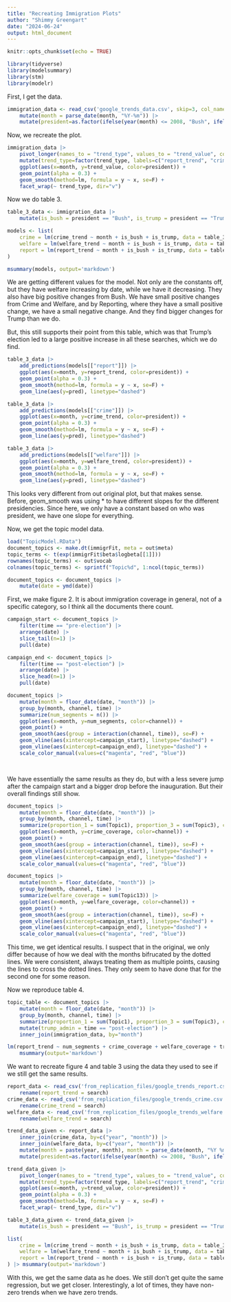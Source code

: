 ---
title: "Recreating Immigration Plots"
author: "Shimmy Greengart"
date: "2024-06-24"
output: html_document
---

```{r setup, include=FALSE}
knitr::opts_chunk$set(echo = TRUE)

library(tidyverse)
library(modelsummary)
library(stm)
library(modelr)
```

First, I get the data.

```{r}
immigration_data <- read_csv('google_trends_data.csv', skip=3, col_names=c('month', 'welfare_trend', 'crime_trend', 'report_trend')) |>
    mutate(month = parse_date(month, "%Y-%m")) |>
    mutate(president=as.factor(ifelse(year(month) <= 2008, "Bush", ifelse(year(month) <= 2016, "Obama", "Trump"))))

```
Now, we recreate the plot.

```{r}
immigration_data |>
    pivot_longer(names_to = "trend_type", values_to = "trend_value", cols = ends_with("_trend")) |>
    mutate(trend_type=factor(trend_type, labels=c("report_trend", "crime_trend", "welfare_trend"))) |>
    ggplot(aes(x=month, y=trend_value, color=president)) +
    geom_point(alpha = 0.3) +
    geom_smooth(method=lm, formula = y ~ x, se=F) +
    facet_wrap(~ trend_type, dir="v")
```

Now we do table 3.

```{r}
table_3_data <- immigration_data |>
    mutate(is_bush = president == "Bush", is_trump = president == "Trump")

models <- list(
    crime = lm(crime_trend ~ month + is_bush + is_trump, data = table_3_data),
    welfare = lm(welfare_trend ~ month + is_bush + is_trump, data = table_3_data),
    report = lm(report_trend ~ month + is_bush + is_trump, data = table_3_data)
)

msummary(models, output='markdown')
```
We are getting different values for the model. Not only are the constants off, but they have welfare increasing by date, while we have it decreasing. They also have big positive changes from Bush. We have small positive changes from Crime and Welfare, and by Reporting, where they have a small positive change, we have a small negative change. And they find bigger changes for Trump than we do.

But, this still supports their point from this table, which was that Trump's election led to a large positive increase in all these searches, which we do find.

```{r}
table_3_data |>
    add_predictions(models[["report"]]) |>
    ggplot(aes(x=month, y=report_trend, color=president)) +
    geom_point(alpha = 0.3) +
    geom_smooth(method=lm, formula = y ~ x, se=F) +
    geom_line(aes(y=pred), linetype="dashed")

table_3_data |>
    add_predictions(models[["crime"]]) |>
    ggplot(aes(x=month, y=crime_trend, color=president)) +
    geom_point(alpha = 0.3) +
    geom_smooth(method=lm, formula = y ~ x, se=F) +
    geom_line(aes(y=pred), linetype="dashed")

table_3_data |>
    add_predictions(models[["welfare"]]) |>
    ggplot(aes(x=month, y=welfare_trend, color=president)) +
    geom_point(alpha = 0.3) +
    geom_smooth(method=lm, formula = y ~ x, se=F) +
    geom_line(aes(y=pred), linetype="dashed")
```
This looks very different from out original plot, but that makes sense. Before, geom_smooth was using * to have different slopes for the different presidencies. Since here, we only have a constant based on who was president, we have one slope for everything.

Now, we get the topic model data.

```{r}
load("TopicModel.RData")
document_topics <- make.dt(immigrFit, meta = out$meta)
topic_terms <- t(exp(immigrFit$beta$logbeta[[1]]))
rownames(topic_terms) <- out$vocab
colnames(topic_terms) <- sprintf("Topic%d", 1:ncol(topic_terms))

document_topics <- document_topics |>
    mutate(date = ymd(date))
```

First, we make figure 2. It is about immigration coverage in general, not of a specific category, so I think all the documents there count.

```{r}
campaign_start <- document_topics |>
    filter(time == "pre-election") |>
    arrange(date) |>
    slice_tail(n=1) |>
    pull(date)

campaign_end <- document_topics |>
    filter(time == "post-election") |>
    arrange(date) |>
    slice_head(n=1) |>
    pull(date)

document_topics |>
    mutate(month = floor_date(date, "month")) |>
    group_by(month, channel, time) |>
    summarize(num_segments = n()) |>
    ggplot(aes(x=month, y=num_segments, color=channel)) +
    geom_point() +
    geom_smooth(aes(group = interaction(channel, time)), se=F) +
    geom_vline(aes(xintercept=campaign_start), linetype="dashed") +
    geom_vline(aes(xintercept=campaign_end), linetype="dashed") +
    scale_color_manual(values=c("magenta", "red", "blue"))

    
```
We have essentially the same results as they do, but with a less severe jump after the campaign start and a bigger drop before the inauguration. But their overall findings still show.

```{r}
document_topics |>
    mutate(month = floor_date(date, "month")) |>
    group_by(month, channel, time) |>
    summarize(proportion_1 = sum(Topic1), proportion_3 = sum(Topic3), crime_coverage = proportion_1 + proportion_3) |>
    ggplot(aes(x=month, y=crime_coverage, color=channel)) +
    geom_point() +
    geom_smooth(aes(group = interaction(channel, time)), se=F) +
    geom_vline(aes(xintercept=campaign_start), linetype="dashed") +
    geom_vline(aes(xintercept=campaign_end), linetype="dashed") +
    scale_color_manual(values=c("magenta", "red", "blue"))

document_topics |>
    mutate(month = floor_date(date, "month")) |>
    group_by(month, channel, time) |>
    summarize(welfare_coverage = sum(Topic13)) |>
    ggplot(aes(x=month, y=welfare_coverage, color=channel)) +
    geom_point() +
    geom_smooth(aes(group = interaction(channel, time)), se=F) +
    geom_vline(aes(xintercept=campaign_start), linetype="dashed") +
    geom_vline(aes(xintercept=campaign_end), linetype="dashed") +
    scale_color_manual(values=c("magenta", "red", "blue"))
```
This time, we get identical results. I suspect that in the original, we only differ because of how we deal with the months bifrucated by the dotted lines. We were consistent, always treating them as multiple points, causing the lines to cross the dotted lines. They only seem to have done that for the second one for some reason.

Now we reproduce table 4.

```{r}
topic_table <- document_topics |>
    mutate(month = floor_date(date, "month")) |>
    group_by(month, channel, time) |>
    summarize(proportion_1 = sum(Topic1), proportion_3 = sum(Topic3), crime_coverage = proportion_1 + proportion_3, welfare_coverage = sum(Topic13), num_segments = n()) |>
    mutate(trump_admin = time == "post-election") |>
    inner_join(immigration_data, by="month")

lm(report_trend ~ num_segments + crime_coverage + welfare_coverage + trump_admin + month, topic_table) |>
    msummary(output='markdown')
```

We want to recreate figure 4 and table 3 using the data they used to see if we still get the same results.

```{r}
report_data <- read_csv('from_replication_files/google_trends_report.csv') |>
    rename(report_trend = search)
crime_data <- read_csv('from_replication_files/google_trends_crime.csv') |>
    rename(crime_trend = search)
welfare_data <- read_csv('from_replication_files/google_trends_welfare.csv') |>
    rename(welfare_trend = search)

trend_data_given <- report_data |>
    inner_join(crime_data, by=c("year", "month")) |>
    inner_join(welfare_data, by=c("year", "month")) |>
    mutate(month = paste(year, month), month = parse_date(month, "%Y %m")) |>
    mutate(president=as.factor(ifelse(year(month) <= 2008, "Bush", ifelse(year(month) <= 2016, "Obama", "Trump"))))

trend_data_given |>
    pivot_longer(names_to = "trend_type", values_to = "trend_value", cols = ends_with("_trend")) |>
    mutate(trend_type=factor(trend_type, labels=c("report_trend", "crime_trend", "welfare_trend"))) |>
    ggplot(aes(x=month, y=trend_value, color=president)) +
    geom_point(alpha = 0.3) +
    geom_smooth(method=lm, formula = y ~ x, se=F) +
    facet_wrap(~ trend_type, dir="v")

table_3_data_given <- trend_data_given |>
    mutate(is_bush = president == "Bush", is_trump = president == "Trump")

list(
    crime = lm(crime_trend ~ month + is_bush + is_trump, data = table_3_data_given),
    welfare = lm(welfare_trend ~ month + is_bush + is_trump, data = table_3_data_given),
    report = lm(report_trend ~ month + is_bush + is_trump, data = table_3_data_given)
) |> msummary(output='markdown')
```
With this, we get the same data as he does. We still don't get quite the same regression, but we get closer. Interestingly, a lot of times, they have non-zero trends when we have zero trends.
